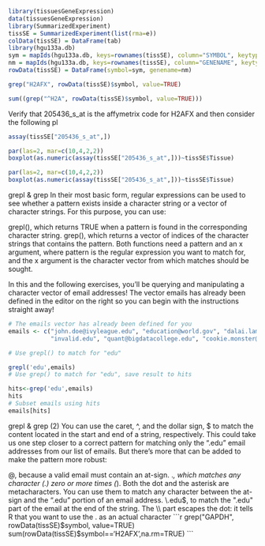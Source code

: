 ```{r}
library(tissuesGeneExpression)
data(tissuesGeneExpression)
library(SummarizedExperiment)
tissSE = SummarizedExperiment(list(rma=e))
colData(tissSE) = DataFrame(tab)
library(hgu133a.db)
sym = mapIds(hgu133a.db, keys=rownames(tissSE), column="SYMBOL", keytype="PROBEID")
nm = mapIds(hgu133a.db, keys=rownames(tissSE), column="GENENAME", keytype="PROBEID")
rowData(tissSE) = DataFrame(symbol=sym, genename=nm) 
```



```{r}
grep("H2AFX", rowData(tissSE)$symbol, value=TRUE)

```

```{r}
sum((grep("^H2A", rowData(tissSE)$symbol, value=TRUE)))
```
Verify that 205436_s_at is the affymetrix code for H2AFX and then consider the following pl
```{r}

assay(tissSE["205436_s_at",])

```

```{r}
par(las=2, mar=c(10,4,2,2))
boxplot(as.numeric(assay(tissSE["205436_s_at",]))~tissSE$Tissue)
```





```{r}
par(las=2, mar=c(10,4,2,2))
boxplot(as.numeric(assay(tissSE["205436_s_at",]))~tissSE$Tissue)
```
grepl & grep
In their most basic form, regular expressions can be used to see whether a pattern exists inside a character string or a vector of character strings. For this purpose, you can use:

grepl(), which returns TRUE when a pattern is found in the corresponding character string.
grep(), which returns a vector of indices of the character strings that contains the pattern.
Both functions need a pattern and an x argument, where pattern is the regular expression you want to match for, and the x argument is the character vector from which matches should be sought.

In this and the following exercises, you'll be querying and manipulating a character vector of email addresses! The vector emails has already been defined in the editor on the right so you can begin with the instructions straight away!
```{r}
# The emails vector has already been defined for you
emails <- c("john.doe@ivyleague.edu", "education@world.gov", "dalai.lama@peace.org",
            "invalid.edu", "quant@bigdatacollege.edu", "cookie.monster@sesame.tv")

# Use grepl() to match for "edu"

grepl('edu',emails)
# Use grep() to match for "edu", save result to hits

hits<-grep('edu',emails)
hits
# Subset emails using hits
emails[hits]

```

grepl & grep (2)
You can use the caret, ^, and the dollar sign, $ to match the content located in the start and end of a string, respectively. This could take us one step closer to a correct pattern for matching only the ".edu" email addresses from our list of emails. But there's more that can be added to make the pattern more robust:

@, because a valid email must contain an at-sign.
.*, which matches any character (.) zero or more times (*). Both the dot and the asterisk are metacharacters. You can use them to match any character between the at-sign and the ".edu" portion of an email address.
\\.edu$, to match the ".edu" part of the email at the end of the string. The \\ part escapes the dot: it tells R that you want to use the . as an actual character
```{r}

grep("GAPDH", rowData(tissSE)$symbol, value=TRUE)
 sum(rowData(tissSE)$symbol=='H2AFX',na.rm=TRUE)
```





